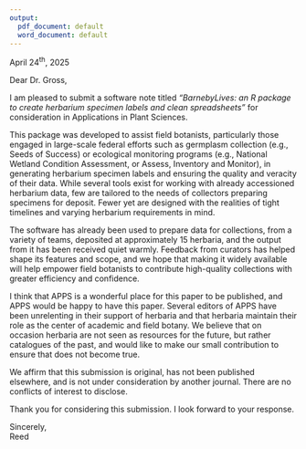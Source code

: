 ```yaml
---
output:
  pdf_document: default
  word_document: default
---
```


\begin{flushleft}
Brianna Gross \newline
Editor in Chief \newline
Applications in Plant Sciences \newline
\end{flushleft} 
\vspace{1em}

\hfill April 24^th^, 2025  
\vspace{1em}

Dear Dr. Gross, 
\vspace{3em}

I am pleased to submit a software note titled *"BarnebyLives: an R package to create herbarium specimen labels and clean spreadsheets"* for consideration in Applications in Plant Sciences.  
\vspace{2em}

This package was developed to assist field botanists, particularly those engaged in large-scale federal efforts such as germplasm collection (e.g., Seeds of Success) or ecological monitoring programs (e.g., National Wetland Condition Assessment, or  Assess, Inventory and Monitor), in generating herbarium specimen labels and ensuring the quality and veracity of their data. 
While several tools exist for working with already accessioned herbarium data, few are tailored to the needs of collectors preparing specimens for deposit.
Fewer yet are designed with the realities of tight timelines and varying herbarium requirements in mind.
\vspace{2em}

The software has already been used to prepare data for collections, from a variety of teams, deposited at approximately 15 herbaria, and the output from it has been received quiet warmly. 
Feedback from curators has helped shape its features and scope, and we hope that making it widely available will help empower field botanists to contribute high-quality collections with greater efficiency and confidence.
\vspace{2em}

I think that APPS is a wonderful place for this paper to be published, and APPS would be happy to have this paper. 
Several editors of APPS have been unrelenting in their support of herbaria and that herbaria maintain their role as the center of academic and field botany. 
We believe that on occasion herbaria are not seen as resources for the future, but rather catalogues of the past, and would like to make our small contribution to ensure that does not become true. 
\vspace{2em}

We affirm that this submission is original, has not been published elsewhere, and is not under consideration by another journal. There are no conflicts of interest to disclose.
\vspace{2em}

Thank you for considering this submission. I look forward to your response.
\vspace{1em}

Sincerely,  
Reed  
